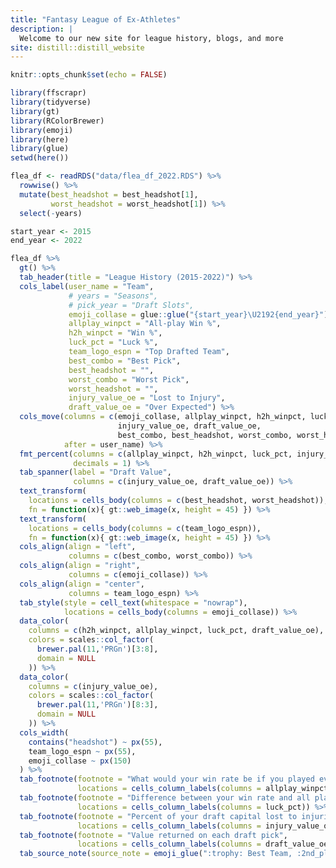 ```yaml
---
title: "Fantasy League of Ex-Athletes"
description: |
  Welcome to our new site for league history, blogs, and more
site: distill::distill_website
---
```


```r
knitr::opts_chunk$set(echo = FALSE)

library(ffscrapr)
library(tidyverse)
library(gt)
library(RColorBrewer)
library(emoji)
library(here)
library(glue)
setwd(here())

flea_df <- readRDS("data/flea_df_2022.RDS") %>% 
  rowwise() %>% 
  mutate(best_headshot = best_headshot[1],
         worst_headshot = worst_headshot[1]) %>% 
  select(-years)
```


```r
start_year <- 2015
end_year <- 2022

flea_df %>% 
  gt() %>%
  tab_header(title = "League History (2015-2022)") %>%
  cols_label(user_name = "Team",
             # years = "Seasons",
             # pick_year = "Draft Slots",
             emoji_collase = glue::glue("{start_year}\U2192{end_year}"),
             allplay_winpct = "All-play Win %",
             h2h_winpct = "Win %",
             luck_pct = "Luck %",
             team_logo_espn = "Top Drafted Team",
             best_combo = "Best Pick",
             best_headshot = "",
             worst_combo = "Worst Pick",
             worst_headshot = "",
             injury_value_oe = "Lost to Injury",
             draft_value_oe = "Over Expected") %>% 
  cols_move(columns = c(emoji_collase, allplay_winpct, h2h_winpct, luck_pct,
                        injury_value_oe, draft_value_oe,
                        best_combo, best_headshot, worst_combo, worst_headshot, team_logo_espn),
            after = user_name) %>% 
  fmt_percent(columns = c(allplay_winpct, h2h_winpct, luck_pct, injury_value_oe, draft_value_oe),
              decimals = 1) %>%
  tab_spanner(label = "Draft Value",
              columns = c(injury_value_oe, draft_value_oe)) %>% 
  text_transform(
    locations = cells_body(columns = c(best_headshot, worst_headshot)),
    fn = function(x){ gt::web_image(x, height = 45) }) %>%
  text_transform(
    locations = cells_body(columns = c(team_logo_espn)),
    fn = function(x){ gt::web_image(x, height = 45) }) %>%
  cols_align(align = "left",
             columns = c(best_combo, worst_combo)) %>%
  cols_align(align = "right",
             columns = c(emoji_collase)) %>%
  cols_align(align = "center",
             columns = team_logo_espn) %>%
  tab_style(style = cell_text(whitespace = "nowrap"),
            locations = cells_body(columns = emoji_collase)) %>% 
  data_color(
    columns = c(h2h_winpct, allplay_winpct, luck_pct, draft_value_oe),
    colors = scales::col_factor(
      brewer.pal(11,'PRGn')[3:8],
      domain = NULL
    )) %>% 
  data_color(
    columns = c(injury_value_oe),
    colors = scales::col_factor(
      brewer.pal(11,'PRGn')[8:3],
      domain = NULL
    )) %>% 
  cols_width(
    contains("headshot") ~ px(55),
    team_logo_espn ~ px(55),
    emoji_collase ~ px(150)
  ) %>%
  tab_footnote(footnote = "What would your win rate be if you played every team each week?",
               locations = cells_column_labels(columns = allplay_winpct)) %>% 
  tab_footnote(footnote = "Difference between your win rate and all play win rate",
               locations = cells_column_labels(columns = luck_pct)) %>% 
  tab_footnote(footnote = "Percent of your draft capital lost to injuries",
               locations = cells_column_labels(columns = injury_value_oe)) %>% 
  tab_footnote(footnote = "Value returned on each draft pick",
               locations = cells_column_labels(columns = draft_value_oe)) %>% 
  tab_source_note(source_note = emoji_glue(":trophy: Best Team, :2nd_place_medal: 2nd Place, :3rd_place_medal: 3rd Place, :flexed_biceps: Playoffs, :wastebasket: Missed Playoffs, :taco: Worst Team, :black_square_button: Didn't Play"))


```

